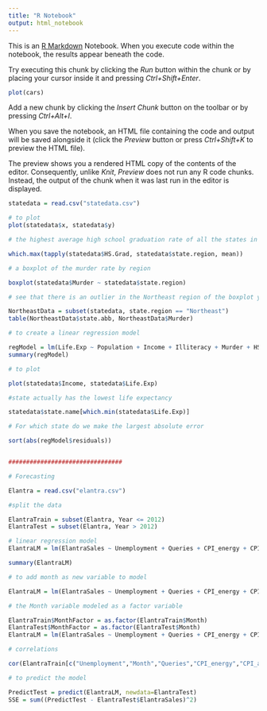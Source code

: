 ```yaml
---
title: "R Notebook"
output: html_notebook
---
```


This is an [R Markdown](http://rmarkdown.rstudio.com) Notebook. When you execute code within the notebook, the results appear beneath the code. 

Try executing this chunk by clicking the *Run* button within the chunk or by placing your cursor inside it and pressing *Ctrl+Shift+Enter*. 

```r
plot(cars)
```

Add a new chunk by clicking the *Insert Chunk* button on the toolbar or by pressing *Ctrl+Alt+I*.

When you save the notebook, an HTML file containing the code and output will be saved alongside it (click the *Preview* button or press *Ctrl+Shift+K* to preview the HTML file).

The preview shows you a rendered HTML copy of the contents of the editor. Consequently, unlike *Knit*, *Preview* does not run any R code chunks. Instead, the output of the chunk when it was last run in the editor is displayed.

```r
statedata = read.csv("statedata.csv")

# to plot 
plot(statedata$x, statedata$y)

# the highest average high school graduation rate of all the states in the region

which.max(tapply(statedata$HS.Grad, statedata$state.region, mean))

# a boxplot of the murder rate by region

boxplot(statedata$Murder ~ statedata$state.region) 

# see that there is an outlier in the Northeast region of the boxplot you just generated. Which state does this correspond to?

NortheastData = subset(statedata, state.region == "Northeast")
table(NortheastData$state.abb, NortheastData$Murder)

# to create a linear regression model

regModel = lm(Life.Exp ~ Population + Income + Illiteracy + Murder + HS.Grad + Frost + Area, data=statedata)
summary(regModel)

# to plot

plot(statedata$Income, statedata$Life.Exp)

#state actually has the lowest life expectancy

statedata$state.name[which.min(statedata$Life.Exp)]

# For which state do we make the largest absolute error

sort(abs(regModel$residuals))


################################

# Forecasting

Elantra = read.csv("elantra.csv")

#split the data

ElantraTrain = subset(Elantra, Year <= 2012)
ElantraTest = subset(Elantra, Year > 2012)

# linear regression model
ElantraLM = lm(ElantraSales ~ Unemployment + Queries + CPI_energy + CPI_all, data=ElantraTrain)

summary(ElantraLM)

# to add month as new variable to model

ElantraLM = lm(ElantraSales ~ Unemployment + Queries + CPI_energy + CPI_all + Month, data=ElantraTrain)

# the Month variable modeled as a factor variable

ElantraTrain$MonthFactor = as.factor(ElantraTrain$Month)
ElantraTest$MonthFactor = as.factor(ElantraTest$Month)
ElantraLM = lm(ElantraSales ~ Unemployment + Queries + CPI_energy + CPI_all + MonthFactor, data=ElantraTrain)

# correlations

cor(ElantraTrain[c("Unemployment","Month","Queries","CPI_energy","CPI_all")])

# to predict the model

PredictTest = predict(ElantraLM, newdata=ElantraTest)
SSE = sum((PredictTest - ElantraTest$ElantraSales)^2)


```

